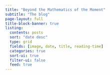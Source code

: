 ```yaml
---
title: "Beyond the Mathematics of the Moment"
subtitle: "The blog"
page-layout: full
title-block-banner: true
listing:
  contents: posts
  sort: "date desc"
  type: grid
  fields: [image, date, title, reading-time]
  categories: true
  sort-ui: true
  filter-ui: false
  feed: true
---
```

